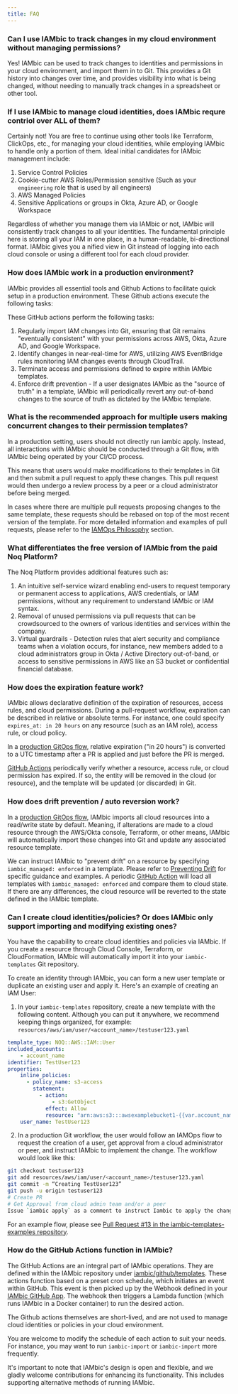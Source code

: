 ```yaml
---
title: FAQ
---
```


### Can I use IAMbic to track changes in my cloud environment without managing permissions?

Yes! IAMbic can be used to track changes to identities and permissions in your cloud environment,
and import them in to Git. This provides a Git history into changes over time, and provides visibility into what is being changed,
without needing to manually track changes in a spreadsheet or other tool.


### If I use IAMbic to manage cloud identities, does IAMbic requre contriol over ALL of them?

Certainly not! You are free to continue using other tools like Terraform, ClickOps, etc., for managing your cloud identities,
while employing IAMbic to handle only a portion of them. Ideal initial candidates for IAMbic management include:

1) Service Control Policies
2) Cookie-cutter AWS Roles/Permission sensitive (Such as your `engineering` role that is used by all engineers)
3) AWS Managed Policies
4) Sensitive Applications or groups in Okta, Azure AD, or Google Workspace

Regardless of whether you manage them via IAMbic or not, IAMbic will consistently track changes to all your identities.
The fundamental principle here is storing all your IAM in one place, in a human-readable, bi-directional format. IAMbic gives you a
nified view in Git instead of logging into each cloud console or using a different tool for each cloud provider.

### How does IAMbic work in a production environment?

IAMbic provides all essential tools and Github Actions to facilitate quick setup in a production environment. These Github actions execute the following tasks:

These GitHub actions perform the following tasks:

1) Regularly import IAM changes into Git, ensuring that Git remains "eventually consistent" with your permissions across AWS, Okta, Azure AD, and Google Workspace.
2) Identify changes in near-real-time for AWS, utilizing AWS EventBridge rules monitoring IAM changes events through CloudTrail.
3) Terminate access and permissions defined to expire within IAMbic templates.
4) Enforce drift prevention - If a user designates IAMbic as the "source of truth" in a template, IAMbic will periodically revert any out-of-band changes to the source of truth as dictated by the IAMbic template.

### What is the recommended approach for multiple users making concurrent changes to their permission templates?

In a production setting, users should not directly run iambic apply. Instead, all interactions with IAMbic should be conducted through a Git flow, with IAMbic being operated by your CI/CD process.

This means that users would make modifications to their templates in Git and then submit a pull request to apply these changes. This pull request would then undergo a review process by a peer or a cloud administrator before being merged.

In cases where there are multiple pull requests proposing changes to the same template, these requests should be rebased on top of the most recent version of the template. For more detailed information and examples of pull requests, please refer to the
[IAMOps Philosophy](/reference/iamops_philosophy) section.


### What differentiates the free version of IAMbic from the paid Noq Platform?

The Noq Platform provides additional features such as:

1) An intuitive self-service wizard enabling end-users to request temporary or permanent access to applications, AWS credentials, or IAM permissions, without any requirement to understand IAMbic or IAM syntax.
2) Removal of unused permissions via pull requests that can be crowdsourced to the owners of various identities and services within the company.
3) Virtual guardrails - Detection rules that alert security and compliance teams when a violation occurs, for instance, new members added to a
cloud administrators group in Okta / Active Directory out-of-band, or access to sensitive permissions in AWS like an S3 bucket or confidential financial database.

### How does the expiration feature work?

IAMbic allows declarative definition of the expiration of resources, access rules, and cloud permissions. During a pull-request workflow,
expiration can be described in relative or absolute terms. For instance, one could specify `expires_at: in 20 hours` on any resource (such as an IAM role),
access rule, or cloud policy.

In a [production GitOps flow](https://docs.iambic.org/reference/iamops_philosophy#guide-to-the-iambic-apply-process),  relative expiration ("in 20 hours") is converted to a UTC timestamp
after a PR is applied and just before the PR is merged.

[GitHub Actions](https://github.com/noqdev/iambic/tree/main/iambic/github/templates) periodically verify whether a resource, access rule, or cloud permission has expired.
If so, the entity will be removed in the cloud (or resource), and the template will be updated (or discarded) in Git.

### How does drift prevention / auto reversion work?

In a [production GitOps flow](https://docs.iambic.org/reference/iamops_philosophy#guide-to-the-iambic-apply-process), IAMbic imports all cloud resources into a read/write state by default.
Meaning, if alterations are made to a cloud resource through the AWS/Okta console, Terraform, or other means, IAMbic will automatically import these changes into Git and update any associated resource template.

We can instruct IAMbic to "prevent drift" on a resource by specifying `iambic_managed: enforced` in a template. Please refer to [Preventing Drift](/how_to_guides/prevent-drift) for specific guidance and examples. A periodic
[GitHub Action](https://github.com/noqdev/iambic/blob/main/iambic/github/templates/iambic-enforce.yml) will load all templates with `iambic_managed: enforced` and compare them to cloud state.
If there are any differences, the cloud resource will be reverted to the state defined in the IAMbic template.

### Can I create cloud identities/policies? Or does IAMbic only support importing and modifying existing ones?

You have the capability to create cloud identities and policies via IAMbic. If you create a resource through Cloud Console, Terraform, or CloudFormation, IAMbic will automatically import it into your `iambic-templates` Git repository.

To create an identity through IAMbic, you can form a new user template or duplicate an existing user and apply it. Here's an example of creating an IAM User:

1. In your `iambic-templates` repository, create a new template with the following content. Although you can put it anywhere,
we recommend keeping things organized, for example: `resources/aws/iam/user/<account_name>/testuser123.yaml`

```yaml
template_type: NOQ::AWS::IAM::User
included_accounts:
    - account_name
identifier: TestUser123
properties:
    inline_policies:
      - policy_name: s3-access
        statement:
          - action:
              - s3:GetObject
            effect: Allow
            resource: "arn:aws:s3:::awsexamplebucket1-{{var.account_name}}/*"
    user_name: TestUser123
```

2. In a production Git workflow, the user would follow an IAMOps flow to request the creation of a user, get approval from a cloud administrator or peer, and instruct IAMbic to implement the change. The workflow would look like this:

```bash
git checkout testuser123
git add resources/aws/iam/user/<account_name>/testuser123.yaml
git commit -m “Creating TestUser123”
git push -u origin testuser123
# Create PR
# Get Approval from cloud admin team and/or a peer
Issue `iambic apply` as a comment to instruct Iambic to apply the change
```

For an example flow, please see [Pull Request #13 in the iambic-templates-examples repository](https://github.com/noqdev/iambic-templates-examples/pull/13).


### How do the GitHub Actions function in IAMbic?

The GitHub Actions are an integral part of IAMbic operations. They are defined within the IAMbic repository under [iambic/github/templates](https://github.com/noqdev/iambic/blob/main/iambic/github/templates/).
These actions function based on a preset cron schedule, which initiates an event within GitHub. This event is then picked up by the Webhook
defined in your [IAMbic GitHub App](/getting_started/github). The webhook then triggers a Lambda function (which runs IAMbic in a Docker container) to run the desired action.

The Github actions themselves are short-lived, and are not used to manage cloud identities or policies in your cloud environment.

You are welcome to modify the schedule of each action to suit your needs. For instance, you may want to run `iambic-import` or `iambic-import` more frequently.

It's important to note that IAMbic's design is open and flexible, and we gladly welcome contributions for enhancing its functionality.
This includes supporting alternative methods of running IAMbic.
